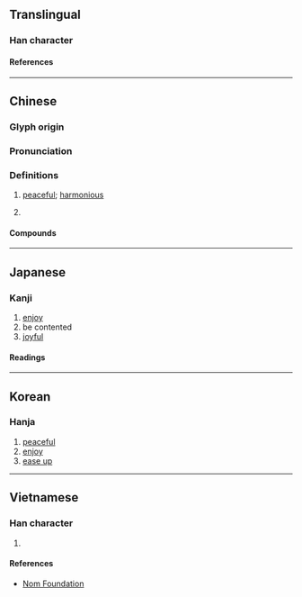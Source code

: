 {{also|恺}}
{{character info}}
==Translingual==

===Han character===
{{Han char|rn=61|rad=心|as=10|sn=13|four=92018|canj=PUMT|ids=⿰忄豈}}

====References====
{{Han ref|kx=0396.380|dkj=11015|dj=0735.280|hdz=42337.020|uh=6137}}

----

==Chinese==
{{zh-forms|s=恺}}

===Glyph origin===
{{Han etym}}

===Pronunciation===
{{zh-pron
|m=kǎi
|c=hoi2
|mc=y
|oc=y
|cat=a,n
}}

===Definitions===
{{zh-hanzi}}

# {{lb|zh|literary}} [[peaceful]]; [[harmonious]]
# {{lb|zh|literary}} {{zh-alt-form|凱|[[triumphant]] [[music]]}}

====Compounds====
{{zh-der|愷樂|愷歌|愷悌君子|八愷|愷悌|敏練慈愷|爽愷}}

----

==Japanese==

===Kanji===
{{ja-kanji|grade=|rs=心10}}

# [[enjoy]]
# be contented
# [[joyful]]

====Readings====
{{ja-readings
|on=がい, かい
|kun=たの-しむ, やわ-らぐ
|nanori=やす
}}

----

==Korean==

===Hanja===
{{ko-hanja|개}}

# [[peaceful]]
# [[enjoy]]
# [[ease up]]

----

==Vietnamese==

===Han character===
{{vi-readings|rs=心10|reading=khải}}

# {{rfdef|vi|sort=心10}}

====References====
* [http://nomfoundation.org/common/nom_details.php?codepoint=6137 Nom Foundation]